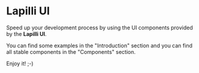
<Meta title="Introduction/Introduction" />

# Lapilli UI

Speed up your development process by using the UI components provided by the **Lapilli UI**.

You can find some examples in the "Introduction" section and you can find all stable components in the "Components" section.

Enjoy it! ;-)
